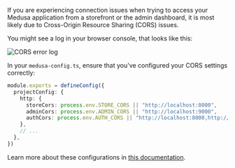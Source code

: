 If you are experiencing connection issues when trying to access your Medusa application from a storefront or the admin dashboard, it is most likely due to Cross-Origin Resource Sharing (CORS) issues.

You might see a log in your browser console, that looks like this:

![CORS error log](https://res.cloudinary.com/dza7lstvk/image/upload/v1668003322/Medusa%20Docs/Other/jnHK115_udgf2n.png)

In your `medusa-config.ts`, ensure that you've configured your CORS settings correctly:

```ts title="medusa-config.ts"
module.exports = defineConfig({
  projectConfig: {
    http: {
      storeCors: process.env.STORE_CORS || "http://localhost:8000",
      adminCors: process.env.ADMIN_CORS || "http://localhost:9000",
      authCors: process.env.AUTH_CORS || "http://localhost:8000,http://localhost:9000",
    },
    // ...
  },
})
```

Learn more about these configurations in [this documentation](!docs!/learn/configurations/medusa-config#http).
